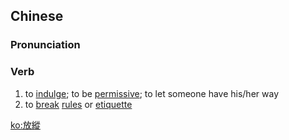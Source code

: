 {{also|放纵}}
==Chinese==
{{zh-forms|s=放纵}}

===Pronunciation===
{{zh-pron
|m=fàngzòng
|c=fong3 zung3
|h=pfs=fong-chiúng
|mn=hòng-chhiòng
|cat=v
}}

===Verb===
{{zh-verb}}

# to [[indulge]]; to be [[permissive]]; to let someone have his/her way
# to [[break]] [[rule]]s or [[etiquette]]

[[ko:放縱]]